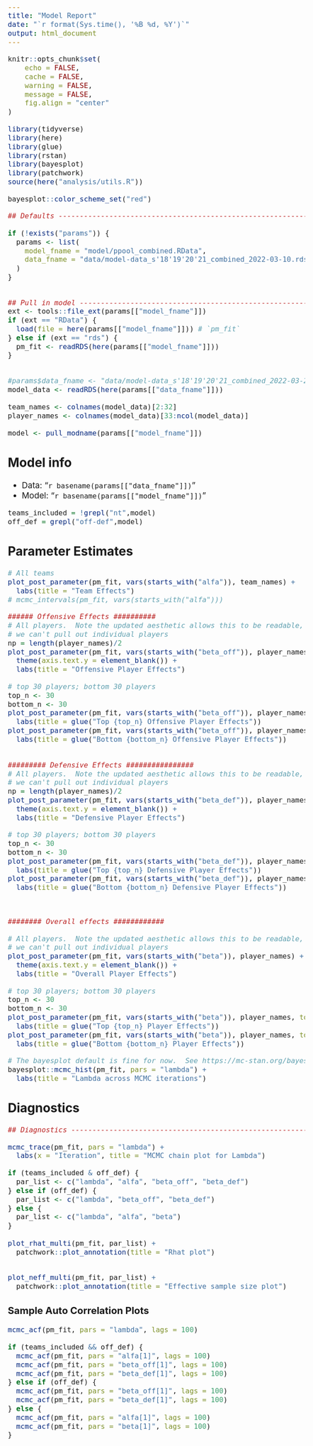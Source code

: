 ```yaml
---
title: "Model Report"
date: "`r format(Sys.time(), '%B %d, %Y')`"
output: html_document
---
```


<style>
body{
    font-size: 14pt;
}
</style>

```r
knitr::opts_chunk$set(
    echo = FALSE,
    cache = FALSE,
    warning = FALSE,
    message = FALSE,
    fig.align = "center"
)

library(tidyverse)
library(here)
library(glue)
library(rstan)
library(bayesplot)
library(patchwork)
source(here("analysis/utils.R"))

bayesplot::color_scheme_set("red")

```

```r
## Defaults --------------------------------------------------------------#

if (!exists("params")) {
  params <- list(
    model_fname = "model/ppool_combined.RData",
    data_fname = "data/model-data_s'18'19'20'21_combined_2022-03-10.rds"
  )
}



```


```r

## Pull in model --------------------------------------------------------------#
ext <- tools::file_ext(params[["model_fname"]])
if (ext == "RData") {
  load(file = here(params[["model_fname"]])) # `pm_fit`  
} else if (ext == "rds") {
  pm_fit <- readRDS(here(params[["model_fname"]]))
}


#params$data_fname <- "data/model-data_s'18'19'20'21_combined_2022-03-24.rds"
model_data <- readRDS(here(params[["data_fname"]]))

team_names <- colnames(model_data)[2:32]
player_names <- colnames(model_data)[33:ncol(model_data)]

model <- pull_modname(params[["model_fname"]])
```

## Model info

- Data: "`r basename(params[["data_fname"]])`"
- Model: "`r basename(params[["model_fname"]])`"

```r
teams_included = !grepl("nt",model)
off_def = grepl("off-def",model)
```


## Parameter Estimates 

```r
# All teams 
plot_post_parameter(pm_fit, vars(starts_with("alfa")), team_names) +
  labs(title = "Team Effects")
# mcmc_intervals(pm_fit, vars(starts_with("alfa")))
```


```r

###### Offensive Effects ##########
# All players.  Note the updated aesthetic allows this to be readable, even if
# we can't pull out individual players
np = length(player_names)/2
plot_post_parameter(pm_fit, vars(starts_with("beta_off")), player_names[1:np]) +
  theme(axis.text.y = element_blank()) +
  labs(title = "Offensive Player Effects")

# top 30 players; bottom 30 players 
top_n <- 30
bottom_n <- 30
plot_post_parameter(pm_fit, vars(starts_with("beta_off")), player_names[1:np], top = top_n) +
  labs(title = glue("Top {top_n} Offensive Player Effects"))
plot_post_parameter(pm_fit, vars(starts_with("beta_off")), player_names[1:np], top = -bottom_n) +
  labs(title = glue("Bottom {bottom_n} Offensive Player Effects"))


######### Defensive Effects ################
# All players.  Note the updated aesthetic allows this to be readable, even if
# we can't pull out individual players
np = length(player_names)/2
plot_post_parameter(pm_fit, vars(starts_with("beta_def")), player_names[1:np]) +
  theme(axis.text.y = element_blank()) +
  labs(title = "Defensive Player Effects")

# top 30 players; bottom 30 players 
top_n <- 30
bottom_n <- 30
plot_post_parameter(pm_fit, vars(starts_with("beta_def")), player_names[1:np], top = top_n) +
  labs(title = glue("Top {top_n} Defensive Player Effects"))
plot_post_parameter(pm_fit, vars(starts_with("beta_def")), player_names[1:np], top = -bottom_n) +
  labs(title = glue("Bottom {bottom_n} Defensive Player Effects"))




```




```r
######## Overall effects ############

# All players.  Note the updated aesthetic allows this to be readable, even if
# we can't pull out individual players
plot_post_parameter(pm_fit, vars(starts_with("beta")), player_names) +
  theme(axis.text.y = element_blank()) +
  labs(title = "Overall Player Effects")

# top 30 players; bottom 30 players 
top_n <- 30
bottom_n <- 30
plot_post_parameter(pm_fit, vars(starts_with("beta")), player_names, top = top_n) +
  labs(title = glue("Top {top_n} Player Effects"))
plot_post_parameter(pm_fit, vars(starts_with("beta")), player_names, top = -bottom_n) +
  labs(title = glue("Bottom {bottom_n} Player Effects"))
```


```r
# The bayesplot default is fine for now.  See https://mc-stan.org/bayesplot/.
bayesplot::mcmc_hist(pm_fit, pars = "lambda") +
  labs(title = "Lambda across MCMC iterations")

```

## Diagnostics

```r
## Diagnostics ----------------------------------------------------------------#

mcmc_trace(pm_fit, pars = "lambda") +
  labs(x = "Iteration", title = "MCMC chain plot for Lambda")

if (teams_included & off_def) {
  par_list <- c("lambda", "alfa", "beta_off", "beta_def")
} else if (off_def) {
  par_list <- c("lambda", "beta_off", "beta_def")
} else {
  par_list <- c("lambda", "alfa", "beta")
}
  
plot_rhat_multi(pm_fit, par_list) +
  patchwork::plot_annotation(title = "Rhat plot")


plot_neff_multi(pm_fit, par_list) +
  patchwork::plot_annotation(title = "Effective sample size plot")
```


### Sample Auto Correlation Plots

```r
mcmc_acf(pm_fit, pars = "lambda", lags = 100)

if (teams_included && off_def) {
  mcmc_acf(pm_fit, pars = "alfa[1]", lags = 100)
  mcmc_acf(pm_fit, pars = "beta_off[1]", lags = 100)
  mcmc_acf(pm_fit, pars = "beta_def[1]", lags = 100)
} else if (off_def) {
  mcmc_acf(pm_fit, pars = "beta_off[1]", lags = 100)
  mcmc_acf(pm_fit, pars = "beta_def[1]", lags = 100)
} else {
  mcmc_acf(pm_fit, pars = "alfa[1]", lags = 100)
  mcmc_acf(pm_fit, pars = "beta[1]", lags = 100)
}


```

